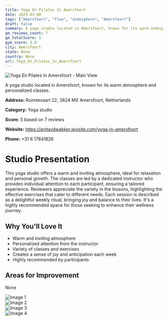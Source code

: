 ```yaml
---
title: Yoga En Pilates In Amersfoort
date: 2025-03-08
tags: ["Amersfoort", "flow", "atmosphere", "Amersfoort"]  
draft: false
summary: A yoga studio located in Amersfoort, known for its warm atmosphere and personalized classes.
gm_reviews_count: 7
gm_totalScore: 5
gym_score: 3.0
city: Amersfoort
state: None
country: None
url: Yoga_En_Pilates_In_Amersfoort
---
```


<div className="aspect-[16/9] relative my-8">
  <img 
    src="https://lh5.googleusercontent.com/p/AF1QipN_lC6B9dNuOA2ttsVkAQze0MQo1HvTw9gICfWI=w1920-h1080-k-no"
    alt="Yoga En Pilates In Amersfoort - Main View"
    className="object-cover absolute inset-0 w-full h-full rounded-lg"
  />
</div>

A yoga studio located in Amersfoort, known for its warm atmosphere and personalized classes.

**Address:** Ruimtevaart 22, 3824 MX Amersfoort, Netherlands

**Category:** Yoga studio

**Score:** 5 based on 7 reviews

**Website:** https://anitavdwakker.wixsite.com/yoga-in-amersfoort

**Phone:** +31 6 17841826

# Studio Presentation

This yoga studio offers a warm and inviting atmosphere, ideal for relaxation and personal growth. The classes are led by a dedicated instructor who provides individual attention to each participant, ensuring a tailored experience. Reviewers appreciate the variety in the lessons, highlighting the effective exercises that cater to different needs. Each session is described as a delightful weekly ritual, bringing joy and balance to their lives. It's a highly recommended space for those seeking to enhance their wellness journey.



## Why You'll Love It

- Warm and inviting atmosphere
- Personalized attention from the instructor
- Variety of classes and exercises
- Creates a sense of joy and anticipation each week
- Highly recommended by participants

## Areas for Improvement

None

<div className="grid grid-cols-1 xl:grid-cols-2 gap-4 my-8">
<div className="aspect-[4/3] relative"><img src="https://lh5.googleusercontent.com/p/AF1QipOQYl0TQm1Hp4EvDQoCz4VqWzdOBLKxZExFhWIj=w1920-h1080-k-no" alt="Image 1" className="object-cover absolute inset-0 w-full h-full rounded-lg" /></div>
<div className="aspect-[4/3] relative"><img src="https://lh5.googleusercontent.com/p/AF1QipMBdH3WNijMHfqBcYX3hDpT9gQH2N6X7xpI9yxB=w1920-h1080-k-no" alt="Image 2" className="object-cover absolute inset-0 w-full h-full rounded-lg" /></div>
<div className="aspect-[4/3] relative"><img src="https://lh5.googleusercontent.com/p/AF1QipMF7sUsohTP_0nWICTX7lHJL0d00P31sXpN3MjE=w1920-h1080-k-no" alt="Image 3" className="object-cover absolute inset-0 w-full h-full rounded-lg" /></div>
<div className="aspect-[4/3] relative"><img src="https://lh5.googleusercontent.com/p/AF1QipPJNTXjTYulC55Uz3llcjct527ubNUaH5cl8uSq=w1920-h1080-k-no" alt="Image 4" className="object-cover absolute inset-0 w-full h-full rounded-lg" /></div>
</div>